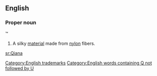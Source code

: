 ==English==

===Proper noun===
{{en-proper noun}} &trade;

# A silky [[material]] made from [[nylon]] fibers.

[[Category:English trademarks]]
[[Category:English words containing Q not followed by U]]

[[sr:Qiana]]